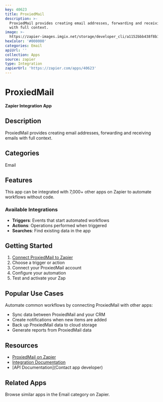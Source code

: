 ```yaml
---
key: 40623
title: ProxiedMail
description: >-
  ProxiedMail provides creating email addresses, forwarding and receiving emails
  with full context.
image: >-
  https://zapier-images.imgix.net/storage/developer_cli/a1152bbb438f8b1a79b43f300dc831fa.png?auto=format%2Ccompress&ixlib=python-3.0.0&q=50
hexColor: '#000000'
categories: Email
apiUrl: ''
collection: Apps
source: zapier
type: Integration
zapierUrl: 'https://zapier.com/apps/40623'
---
```

# ProxiedMail

**Zapier Integration App**

## Description

ProxiedMail provides creating email addresses, forwarding and receiving emails with full context.

## Categories

Email

## Features

This app can be integrated with 7,000+ other apps on Zapier to automate workflows without code.

### Available Integrations

- **Triggers**: Events that start automated workflows
- **Actions**: Operations performed when triggered
- **Searches**: Find existing data in the app

## Getting Started

1. [Connect ProxiedMail to Zapier](https://zapier.com/apps/40623)
2. Choose a trigger or action
3. Connect your ProxiedMail account
4. Configure your automation
5. Test and activate your Zap

## Popular Use Cases

Automate common workflows by connecting ProxiedMail with other apps:

- Sync data between ProxiedMail and your CRM
- Create notifications when new items are added
- Back up ProxiedMail data to cloud storage
- Generate reports from ProxiedMail data

## Resources

- [ProxiedMail on Zapier](https://zapier.com/apps/40623)
- [Integration Documentation](https://zapier.com/apps/40623/integrations)
- [API Documentation](Contact app developer)

## Related Apps

Browse similar apps in the Email category on Zapier.
